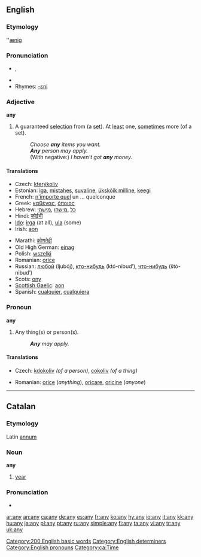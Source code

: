 {{see|ăn ý}}
{{wikipedia}}
==English==

{{rank|into|up|your|58|any|what|do|has}}

===Etymology===
{{OE.}} ''[[æniġ]]

===Pronunciation===
* {{IPA|/ɛni/}}, {{SAMPA|/Eni/}}
* {{audio|en-us-any.ogg|Audio (US)}}
* Rhymes: [[Rhymes:English:-ɛni|-ɛni]]

===Adjective===
'''any'''

# A guaranteed [[selection]] from (a [[set]]). At [[least]] one, [[sometimes]] more (of a set).
#: ''Choose '''any''' items you want.''
#: '''''Any''' person may apply.''
#: (With negative:) ''I haven't got '''any''' money.''

====Translations====
{{top}}
*Czech: [[kterýkoliv]]
*Estonian: [[iga]], [[mistahes]], [[suvaline]], [[ükskõik milline]], [[keegi]]
*French: [[n'importe quel]] un ... quelconque
*Greek: [[καθένας]], [[όποιος]]
*Hebrew: [[כל]] ,[[מישהו]] ,[[מישהי]]
*Hindi: [[कोईभी]]
*[[Ido]]: [[irga]] (at all), [[ula]] (some)
*Irish: [[aon]]
{{mid}}
*Marathi: [[कोणतेही]]
*Old High German: [[einag]]
*Polish: [[wszelki]]
*Romanian: [[orice]]
*Russian: [[любой]] (ljubój), [[кто-нибудь]] (któ-nibud’), [[что-нибудь]] (štó-nibud’)
*Scots: [[ony]]
*[[Scottish Gaelic]]: [[aon]]
*Spanish: [[cualquier]], [[cualquiera]]
{{bottom}}

===Pronoun===
'''any'''

# Any thing(s) or person(s).
#: '''''Any''' may apply.''

====Translations====
{{top}}
*Czech: [[kdokoliv]] ''(of a person)'', [[cokoliv]] ''(of a thing)''
{{mid}}
*Romanian: [[orice]] (''anything''), [[oricare]], [[oricine]] (''anyone'')
{{bottom}}

[[Category:200 English basic words]]
[[Category:English determiners]]
[[Category:English pronouns]]

----

==Catalan==

===Etymology===
Latin [[annum]]

===Noun===
'''any''' {{m}}

# [[year]]

===Pronunciation===
* {{IPA|/aɲ/}}

[[Category:ca:Time]]

[[ar:any]]
[[an:any]]
[[ca:any]]
[[de:any]]
[[es:any]]
[[fr:any]]
[[ko:any]]
[[hy:any]]
[[io:any]]
[[it:any]]
[[kk:any]]
[[hu:any]]
[[ja:any]]
[[pl:any]]
[[pt:any]]
[[ru:any]]
[[simple:any]]
[[fi:any]]
[[ta:any]]
[[vi:any]]
[[tr:any]]
[[uk:any]]